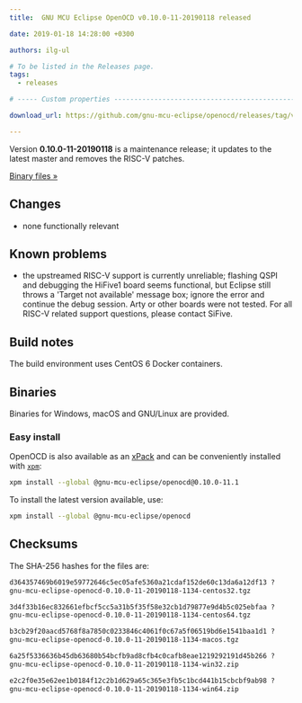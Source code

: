 ```yaml
---
title:  GNU MCU Eclipse OpenOCD v0.10.0-11-20190118 released

date: 2019-01-18 14:28:00 +0300

authors: ilg-ul

# To be listed in the Releases page.
tags:
  - releases

# ----- Custom properties -----------------------------------------------------

download_url: https://github.com/gnu-mcu-eclipse/openocd/releases/tag/v0.10.0-11-20190118/

---
```


Version **0.10.0-11-20190118** is a maintenance release; it updates to the latest
master and removes the RISC-V patches.

<!-- truncate -->

<p><a href={ frontMatter.download_url }>Binary files »</a></p>

## Changes

* none functionally relevant

## Known problems

* the upstreamed RISC-V support is currently unreliable; flashing QSPI and
  debugging the HiFive1 board seems functional, but Eclipse still throws a
  'Target not available' message box; ignore the error and continue the
  debug session. Arty or other boards were not tested. For all RISC-V
  related support questions, please contact SiFive.

## Build notes

The build environment uses CentOS 6 Docker containers.

## Binaries

Binaries for Windows, macOS and GNU/Linux are provided.

### Easy install

OpenOCD is also available as an [xPack](https://www.npmjs.com/package/@gnu-mcu-eclipse/openocd) and can be conveniently installed with [`xpm`](https://www.npmjs.com/package/xpm):

```sh
xpm install --global @gnu-mcu-eclipse/openocd@0.10.0-11.1
```

To install the latest version available, use:

```sh
xpm install --global @gnu-mcu-eclipse/openocd
```

## Checksums

The SHA-256 hashes for the files are:

```txt
d364357469b6019e59772646c5ec05afe5360a21cdaf152de60c13da6a12df13 ?
gnu-mcu-eclipse-openocd-0.10.0-11-20190118-1134-centos32.tgz

3d4f33b16ec832661efbcf5cc5a31b5f35f58e32cb1d79877e9d4b5c025ebfaa ?
gnu-mcu-eclipse-openocd-0.10.0-11-20190118-1134-centos64.tgz

b3cb29f20aacd5768f8a7850c0233846c4061f0c67a5f06519bd6e1541baa1d1 ?
gnu-mcu-eclipse-openocd-0.10.0-11-20190118-1134-macos.tgz

6a25f5336636b45db63680b54bcfb9ad8cfb4c0cafb8eae1219292191d45b266 ?
gnu-mcu-eclipse-openocd-0.10.0-11-20190118-1134-win32.zip

e2c2f0e35e62ee1b0184f12c2b1d629a65c365e3fb5c1bcd441b15cbcbf9ab98 ?
gnu-mcu-eclipse-openocd-0.10.0-11-20190118-1134-win64.zip
```
